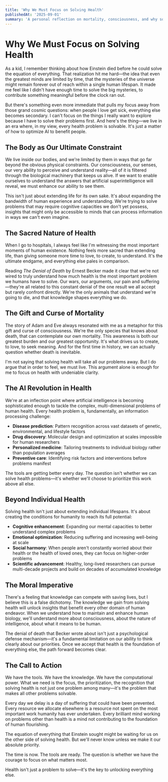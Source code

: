 ```yaml
---
title: 'Why We Must Focus on Solving Health'
publishedAt: '2025-09-01'
summary: 'A personal reflection on mortality, consciousness, and why solving health is the most important problem humanity faces—and the key to unlocking our full potential.'
---
```


# Why We Must Focus on Solving Health

As a kid, I remember thinking about how Einstein died before he could solve the equation of everything. That realization hit me hard—the idea that even the greatest minds are limited by time, that the mysteries of the universe might remain forever out of reach within a single human lifespan. It made me feel like I didn't have enough time to solve the big mysteries, to contribute something meaningful before the clock ran out.

But there's something even more immediate that pulls my focus away from those grand cosmic questions: when people I love get sick, everything else becomes secondary. I can't focus on the things I really want to explore because I have to solve their problems first. And here's the thing—we live in an era where, in my view, every health problem is solvable. It's just a matter of how to optimize AI to benefit people.

## The Body as Our Ultimate Constraint

We live inside our bodies, and we're limited by them in ways that go far beyond the obvious physical constraints. Our consciousness, our senses, our very ability to perceive and understand reality—all of it is filtered through the biological machinery that keeps us alive. If we want to enable ourselves to understand the answers that artificial superintelligence will reveal, we must enhance our ability to see them.

This isn't just about extending life for its own sake. It's about expanding the bandwidth of human experience and understanding. We're trying to solve problems that may require cognitive capacities we don't yet possess, insights that might only be accessible to minds that can process information in ways we can't even imagine.

## The Sacred Nature of Health

When I go to hospitals, I always feel like I'm witnessing the most important moments of human existence. Nothing feels more sacred than extending life, than giving someone more time to love, to create, to understand. It's the ultimate endgame, and everything else pales in comparison.

Reading *The Denial of Death* by Ernest Becker made it clear that we're not wired to truly understand how much health is the most important problem we humans have to solve. Our wars, our arguments, our pain and suffering—they're all related to this constant denial of the one result we all accept but rarely confront directly. We're the only animals that understand we're going to die, and that knowledge shapes everything we do.

## The Gift and Curse of Mortality

The story of Adam and Eve always resonated with me as a metaphor for this gift and curse of consciousness. We're the only species that knows about death, that can contemplate our own mortality. This awareness is both our greatest burden and our greatest opportunity. It's what drives us to create, to love, to seek meaning. And for the first time in history, we can actually question whether death is inevitable.

I'm not saying that solving health will take all our problems away. But I do argue that in order to feel, we must live. This argument alone is enough for me to focus on health with undeniable clarity.

## The AI Revolution in Health

We're at an inflection point where artificial intelligence is becoming sophisticated enough to tackle the complex, multi-dimensional problems of human health. Every health problem is, fundamentally, an information processing challenge:

- **Disease prediction**: Pattern recognition across vast datasets of genetic, environmental, and lifestyle factors
- **Drug discovery**: Molecular design and optimization at scales impossible for human researchers
- **Personalized medicine**: Tailoring treatments to individual biology rather than population averages
- **Preventive care**: Identifying risk factors and interventions before problems manifest

The tools are getting better every day. The question isn't whether we can solve health problems—it's whether we'll choose to prioritize this work above all else.

## Beyond Individual Health

Solving health isn't just about extending individual lifespans. It's about creating the conditions for humanity to reach its full potential:

- **Cognitive enhancement**: Expanding our mental capacities to better understand complex problems
- **Emotional optimization**: Reducing suffering and increasing well-being at scale
- **Social harmony**: When people aren't constantly worried about their health or the health of loved ones, they can focus on higher-order problems
- **Scientific advancement**: Healthy, long-lived researchers can pursue multi-decade projects and build on decades of accumulated knowledge

## The Moral Imperative

There's a feeling that knowledge can compete with saving lives, but I believe this is a false dichotomy. The knowledge we gain from solving health will unlock insights that benefit every other domain of human endeavor. When we understand how to maintain and enhance human biology, we'll understand more about consciousness, about the nature of intelligence, about what it means to be human.

The denial of death that Becker wrote about isn't just a psychological defense mechanism—it's a fundamental limitation on our ability to think clearly about our priorities. Once we accept that health is the foundation of everything else, the path forward becomes clear.

## The Call to Action

We have the tools. We have the knowledge. We have the computational power. What we need is the focus, the prioritization, the recognition that solving health is not just one problem among many—it's the problem that makes all other problems solvable.

Every day we delay is a day of suffering that could have been prevented. Every resource we allocate elsewhere is a resource not spent on the most important work humanity has ever undertaken. Every brilliant mind working on problems other than health is a mind not contributing to the foundation of human flourishing.

The equation of everything that Einstein sought might be waiting for us on the other side of solving health. But we'll never know unless we make it our absolute priority.

The time is now. The tools are ready. The question is whether we have the courage to focus on what matters most.

Health isn't just a problem to solve—it's the key to unlocking everything else.